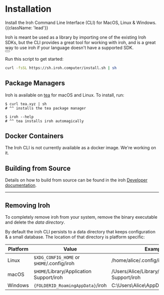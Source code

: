 

# Installation

Install the Iroh Command Line Interface (CLI) for MacOS, Linux & Windows. {{className: 'lead'}}


<Note>
Iroh is meant be used as a library by importing one of the existing Iroh SDKs, but the CLI provides a great tool for working with iroh, and is a great way to use iroh if your language doesn't have a supported SDK.

<div className="not-prose mb-16 mt-6 flex gap-3">
  <Button href="/docs/sdks" arrow="right" variant="text" children="Explore SDKs" />
</div>
</Note>


Run this script to get started:
```bash
curl -fsSL https://sh.iroh.computer/install.sh | sh
```


## Package Managers

Iroh is available on [tea](https://tea.xyz/) for macOS and Linux. To install, run:

```
$ curl tea.xyz | sh
# ^^ installs the tea package manager

$ iroh --help
# ^^ tea installs iroh automagically
```

## Docker Containers

The Iroh CLI is not currently available as a docker image. We're working on it.

## Building from Source
Details on how to build from source can be found in the iroh [Developer documentation](https://github.com/n0-computer/iroh).

---

## Removing Iroh
To completely remove iroh from your system, remove the binary executable and delete the _data directory_.

By default the iroh CLI persists to a data directory that keeps configuration & a small database. The location of that directory is platform specific:

| Platform | Value                                 | Example                          |
| -------- | ------------------------------------- | -------------------------------- |
| Linux    | `$XDG_CONFIG_HOME` or `$HOME`/.config/iroh | /home/alice/.config/iroh              |
| macOS    | `$HOME`/Library/Application Support/iroh   | /Users/Alice/Library/Application Support/iroh |
| Windows  | `{FOLDERID_RoamingAppData}`/iroh           | C:\Users\Alice\AppData\Roaming\iroh   |